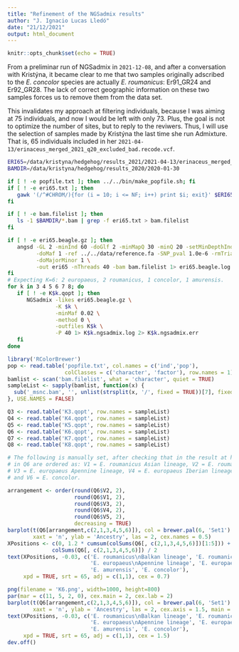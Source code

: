 ```yaml
---
title: "Refinement of the NGSadmix results"
author: "J. Ignacio Lucas Lledó"
date: "21/12/2021"
output: html_document
---
```


```r
knitr::opts_chunk$set(echo = TRUE)
```

From a preliminar run of NGSadmix in `2021-12-08`, and after a conversation with
Kristýna, it became clear to me that two samples originally adscribed to the
*E. concolor* species are actually *E. roumanicus*: Er91_GR24 and Er92_GR28.
The lack of correct geographic information on these two samples forces us to
remove them from the data set.

This invalidates my approach at filtering individuals, because I was aiming at
75 individuals, and now I would be left with only 73. Plus, the goal is not
to optimize the number of sites, but to reply to the reviwers. Thus, I will
use the selection of samples made by Kristýna the last time she run Admixture.
That is, 65 individuals included in her `2021-04-13/erinaceus_merged_2021_q20_excluded_bad.recode.vcf`.


```bash
ERI65=/data/kristyna/hedgehog/results_2021/2021-04-13/erinaceus_merged_2021_q20_excluded_bad.recode.vcf
BAMDIR=/data/kristyna/hedgehog/results_2020/2020-01-30

if [ ! -e popfile.txt ]; then ../../bin/make_popfile.sh; fi
if [ ! -e eri65.txt ]; then
   gawk '(/^#CHROM/){for (i = 10; i <= NF; i++) print $i; exit}' $ERI65 > eri65.txt
fi

if [ ! -e bam.filelist ]; then
   ls -1 $BAMDIR/*.bam | grep -f eri65.txt > bam.filelist
fi

if [ ! -e eri65.beagle.gz ]; then
   angsd -GL 2 -minInd 60 -doGlf 2 -minMapQ 30 -minQ 20 -setMinDepthInd 6 \
         -doMaf 1 -ref ../../data/reference.fa -SNP_pval 1.0e-6 -rmTriallelic 0.05 \
         -doMajorMinor 1 \
         -out eri65 -nThreads 40 -bam bam.filelist 1> eri65.beagle.log 2> eri65.beagle.err
fi
# Expecting K=6: 2 europaeus, 2 roumanicus, 1 concolor, 1 amurensis.
for k in 3 4 5 6 7 8; do
   if [ ! -e K$k.qopt ]; then
      NGSadmix -likes eri65.beagle.gz \
               -K $k \
               -minMaf 0.02 \
               -method 0 \
               -outfiles K$k \
               -P 40 1> K$k.ngsadmix.log 2> K$k.ngsadmix.err
   fi
done
```

```r
library('RColorBrewer')
pop <- read.table('popfile.txt', col.names = c('ind','pop'),
                  colClasses = c('character', 'factor'), row.names = 1)
bamlist <- scan('bam.filelist', what = 'character', quiet = TRUE)
sampleList <- sapply(bamlist, function(x) {
  sub('_msnc.bam', '', unlist(strsplit(x, '/', fixed = TRUE))[7], fixed = TRUE) 
}, USE.NAMES = FALSE)

Q3 <- read.table('K3.qopt', row.names = sampleList)
Q4 <- read.table('K4.qopt', row.names = sampleList)
Q5 <- read.table('K5.qopt', row.names = sampleList)
Q6 <- read.table('K6.qopt', row.names = sampleList)
Q7 <- read.table('K7.qopt', row.names = sampleList)
Q8 <- read.table('K8.qopt', row.names = sampleList)

# The following is manually set, after checking that in the result at hand ancestries
# in Q6 are ordered as: V1 = E. roumanicus Asian lineage, V2 = E. roumanicus Balkan lineage,
# V3 = E. europaeus Apennine lineage, V4 = E. europaeus Iberian lineage, V5 = E. amurensis,
# and V6 = E. concolor.

arrangement <- order(round(Q6$V2, 2),
                     round(Q6$V1, 2),
                     round(Q6$V3, 2),
                     round(Q6$V4, 2),
                     round(Q6$V5, 2),
                     decreasing = TRUE)
barplot(t(Q6[arrangement,c(2,1,3,4,5,6)]), col = brewer.pal(6, 'Set1')[c(4,1,2,5,6,3)], border = NA,
        xaxt = 'n', ylab = 'Ancestry', las = 2, cex.names = 0.5)
XPositions <- c(0, 1.2 * cumsum(colSums(Q6[, c(2,1,3,4,5,6)])[1:5])) +
              colSums(Q6[, c(2,1,3,4,5,6)]) / 2
text(XPositions, -0.03, c('E. roumanicus\nBalkan lineage', 'E. roumanicus\nAsian lineage',
                          'E. europaeus\nApennine lineage', 'E. europaeus\nIberian lineage',
                          'E. amurensis', 'E. concolor'),
     xpd = TRUE, srt = 65, adj = c(1,1), cex = 0.7)

png(filename = 'K6.png', width=1000, height=800)
par(mar = c(11, 5, 2, 0), cex.main = 2, cex.lab = 2)
barplot(t(Q6[arrangement,c(2,1,3,4,5,6)]), col = brewer.pal(6, 'Set1')[c(4,1,2,5,6,3)], border = NA,
        xaxt = 'n', ylab = 'Ancestry', las = 2, cex.axis = 1.5, main = 'K = 6')
text(XPositions, -0.03, c('E. roumanicus\nBalkan lineage', 'E. roumanicus\nAsian lineage',
                          'E. europaeus\nApennine lineage', 'E. europaeus\nIberian lineage',
                          'E. amurensis', 'E. concolor'),
     xpd = TRUE, srt = 65, adj = c(1,1), cex = 1.5)
dev.off()
```


